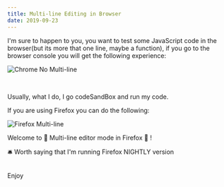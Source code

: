 ```yaml
---
title: Multi-line Editing in Browser
date: 2019-09-23
---
```


I'm sure to happen to you, you want to test some JavaScript code in the browser(but its more that one line, 
maybe a function), if you go to the browser console you will get the following experience:

![Chrome No Multi-line](https://res.cloudinary.com/omher/image/upload/v1569305336/samples/blog/chrome-no-multiline_t6rjgy.png)

<br />

Usually, what I do, I go codeSandBox and run my code.

If you are using Firefox you can do the following:

![Firefox Multi-line](https://res.cloudinary.com/omher/image/upload/v1569305215/samples/blog/firefox-multi-line_kqkmct.gif)

Welcome to 🦊 Multi-line editor mode in Firefox 🤯 !

🛎️ Worth saying that I'm running Firefox NIGHTLY version

<br />
Enjoy